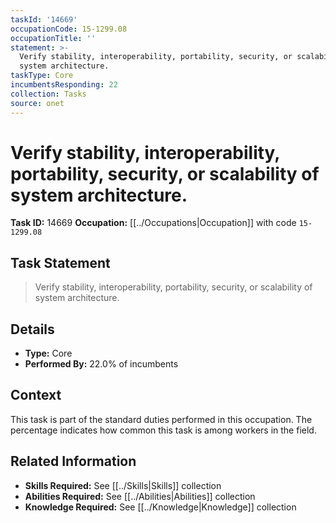 ```yaml
---
taskId: '14669'
occupationCode: 15-1299.08
occupationTitle: ''
statement: >-
  Verify stability, interoperability, portability, security, or scalability of
  system architecture.
taskType: Core
incumbentsResponding: 22
collection: Tasks
source: onet
---
```

# Verify stability, interoperability, portability, security, or scalability of system architecture.

**Task ID:** 14669
**Occupation:** [[../Occupations|Occupation]] with code `15-1299.08`

## Task Statement

> Verify stability, interoperability, portability, security, or scalability of system architecture.

## Details

- **Type:** Core
- **Performed By:** 22.0% of incumbents

## Context

This task is part of the standard duties performed in this occupation. The percentage indicates how common this task is among workers in the field.

## Related Information

- **Skills Required:** See [[../Skills|Skills]] collection
- **Abilities Required:** See [[../Abilities|Abilities]] collection
- **Knowledge Required:** See [[../Knowledge|Knowledge]] collection

